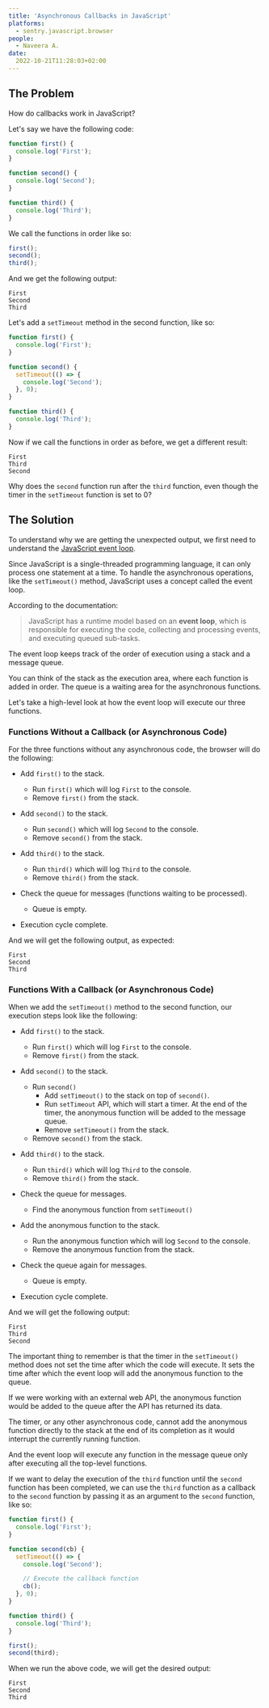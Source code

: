 ```yaml
---
title: 'Asynchronous Callbacks in JavaScript'
platforms:
  - sentry.javascript.browser
people:
  - Naveera A.
date:
  2022-10-21T11:28:03+02:00
---
```


## The Problem

How do callbacks work in JavaScript?

Let's say we have the following code:

```javascript
function first() {
  console.log('First');
}

function second() {
  console.log('Second');
}

function third() {
  console.log('Third');
}
```

We call the functions in order like so:

```javascript
first();
second();
third();
```

And we get the following output:

```
First
Second
Third
```

Let's add a `setTimeout` method in the second function, like so:

```javascript
function first() {
  console.log('First');
}

function second() {
  setTimeout(() => {
    console.log('Second');
  }, 0);
}

function third() {
  console.log('Third');
}
```

Now if we call the functions in order as before, we get a different result:

```
First
Third
Second
```

Why does the `second` function run after the `third` function, even though the timer in the `setTimeout` function is set to 0?

## The Solution

To understand why we are getting the unexpected output, we first need to understand the [JavaScript event loop](https://developer.mozilla.org/en-US/docs/Web/JavaScript/EventLoop).

Since JavaScript is a single-threaded programming language, it can only process one statement at a time. To handle the asynchronous operations, like the `setTimeout()` method, JavaScript uses a concept called the event loop.

According to the documentation:

> JavaScript has a runtime model based on an **event loop**, which is responsible for executing the code, collecting and processing events, and executing queued sub-tasks.

The event loop keeps track of the order of execution using a stack and a message queue.

You can think of the stack as the execution area, where each function is added in order. The queue is a waiting area for the asynchronous functions.

Let's take a high-level look at how the event loop will execute our three functions.

### Functions Without a Callback (or Asynchronous Code)

For the three functions without any asynchronous code, the browser will do the following:

- Add `first()` to the stack.

  - Run `first()` which will log `First` to the console.
  - Remove `first()` from the stack.

- Add `second()` to the stack.

  - Run `second()` which will log `Second` to the console.
  - Remove `second()` from the stack.

- Add `third()` to the stack.

  - Run `third()` which will log `Third` to the console.
  - Remove `third()` from the stack.

- Check the queue for messages (functions waiting to be processed).

  - Queue is empty.

- Execution cycle complete.

And we will get the following output, as expected:

```
First
Second
Third
```

### Functions With a Callback (or Asynchronous Code)

When we add the `setTimeout()` method to the second function, our execution steps look like the following:

- Add `first()` to the stack.

  - Run `first()` which will log `First` to the console.
  - Remove `first()` from the stack.

- Add `second()` to the stack.

  - Run `second()`
    - Add `setTimeout()` to the stack on top of `second()`.
    - Run `setTimeout` API, which will start a timer. At the end of the timer, the anonymous function will be added to the message queue.
    - Remove `setTimeout()` from the stack.
  - Remove `second()` from the stack.

- Add `third()` to the stack.
  - Run `third()` which will log `Third` to the console.
  - Remove `third()` from the stack.
- Check the queue for messages.

  - Find the anonymous function from `setTimeout()`

- Add the anonymous function to the stack.

  - Run the anonymous function which will log `Second` to the console.
  - Remove the anonymous function from the stack.

- Check the queue again for messages.

  - Queue is empty.

- Execution cycle complete.

And we will get the following output:

```
First
Third
Second
```

The important thing to remember is that the timer in the `setTimeout()` method does not set the time after which the code will execute. It sets the time after which the event loop will add the anonymous function to the queue.

If we were working with an external web API, the anonymous function would be added to the queue after the API has returned its data.

The timer, or any other asynchronous code, cannot add the anonymous function directly to the stack at the end of its completion as it would interrupt the currently running function.

And the event loop will execute any function in the message queue only after executing all the top-level functions.

If we want to delay the execution of the `third` function until the `second` function has been completed, we can use the `third` function as a callback to the `second` function by passing it as an argument to the `second` function, like so:

```javascript
function first() {
  console.log('First');
}

function second(cb) {
  setTimeout(() => {
    console.log('Second');

    // Execute the callback function
    cb();
  }, 0);
}

function third() {
  console.log('Third');
}

first();
second(third);
```

When we run the above code, we will get the desired output:

```
First
Second
Third
```
